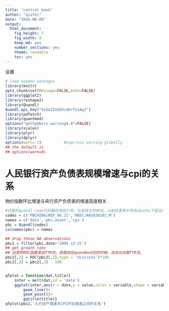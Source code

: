 ```yaml
---
title: "central bank"
author: "qiufei"
date: "2016-06-08"
output: 
  html_document: 
    fig_height: 7
    fig_width: 9
    keep_md: yes
    number_sections: yes
    theme: readable
    toc: yes
---
```


设置

```r

# load needed packages
library(knitr)
opts_chunk$set(Message=FALSE,echo=FALSE)
library(ggplot2)
library(reshape2)
library(Quandl)
Quandl.api_key("9iGeZZoG6Vc46rfs1AgJ")
library(pdfetch)
library(quantmod)
options("getSymbols.warning4.0"=FALSE)
library(scales)
library(plyr)
library(dplyr)
options(warn=-1)          #suprress warning globally
## the default is
## options(warn=0)

```

# 人民银行资产负债表规模增速与cpi的关系 #

物价指数环比增速与央行资产负债表的增速高度相关.


```r
#这里的quandl code代码最好用双引号，也是官方的做法。以前这里单引号在ubuntu下是运行通过了的，但是在mac上不行。mac下必须要用双引号。
codes = c('PBCHINA/REP_04.11','NBSC/A01030101_M')
names = c('date','pbc.asset','cpi')
pbc = Quandl(codes)
colnames(pbc) = names

## drop those NA observations
pbc2 = filter(pbc,date>'2005-12-31')
## get growth rate
## 这里的ROC函数来自TTR包，前面加在quandmod包的时候，会自动加载TTR包。
pbc2[,2] = ROC(pbc2[,2],type = 'discrete')*100
pbc2[,3] = pbc2[,3] - 100


qfplot = function(dat,title){
    inter = melt(dat,id = 'date')
    ggplot(inter,aes(x = date,y = value,color = variable,shape = variable))+
        geom_line()+
        geom_point()+
        ggtitle(title)}
qfplot(pbc2,'人行资产增速与CPI环比增速之间的关系')


```
